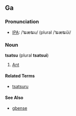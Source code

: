 ==Ga==
===Pronunciation===
* [[Wiktionary:Pronunciation_key|IPA]]: /ˈʨæʨu/ (plural /ˈʨæʨŭi/

===Noun===
'''tsatsu''' (plural '''tsatsui''')
# [[Ant]]

====Related Terms====
* [[tsatsuru]]

====See Also====
* [[gbense]]
